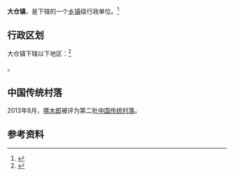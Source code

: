 {{中国乡级行政区|53/29/27/103/000}}

'''大仓镇'''，是{{PRC admin/fullname|53/29/27/103/000|3}}下辖的一个[[乡镇|乡镇]]级行政单位。<ref>{{PRC admin/ref sgc|{{PRC admin/parent|53/29/27/103/000}}}}</ref>

== 行政区划 ==

大仓镇下辖以下地区：<ref>{{PRC admin/ref sgc|53/29/27/103/000}}</ref>

{{PRC admin/children|53/29/27/103/000}}。

==中国传统村落==
2013年8月，[[啄木郎|啄木郎]]被评为第二批[[中国传统村落|中国传统村落]]。

== 参考资料 ==

{{reflist}}

{{行政区划小作品}}
{{PRC admin/navcat|53/29/27/103/000}}